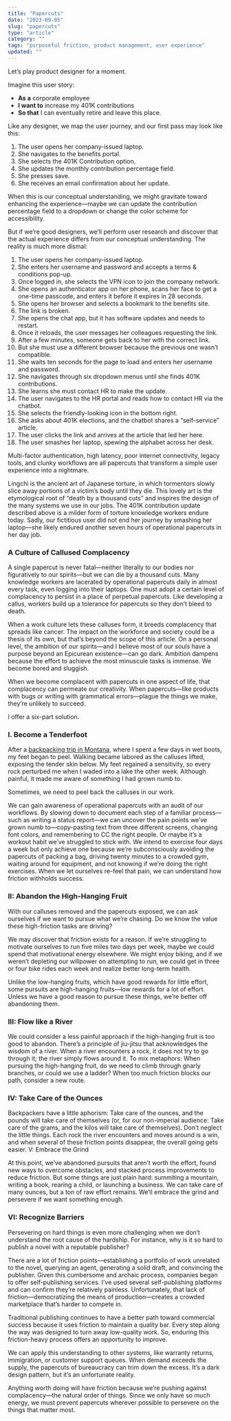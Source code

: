 ```yaml
---
title: "Papercuts"
date: "2023-09-05"
slug: "papercuts"
type: "article"
category: ""
tags: "purposeful friction, product management, user experience"
updated: ""
---
```


Let’s play product designer for a moment.

Imagine this user story:
- **As a** corporate employee
- **I want to** increase my 401K contributions
- **So that** I can eventually retire and leave this place.

Like any designer, we map the user journey, and our first pass may look like this:
1. The user opens her company-issued laptop.
2. She navigates to the benefits portal.
3. She selects the 401K Contribution option.
4. She updates the monthly contribution percentage field.
5. She presses save.
6. She receives an email confirmation about her update.

When this is our conceptual understanding, we might gravitate toward enhancing the experience—maybe we can update the contribution percentage field to a dropdown or change the color scheme for accessibility.

But if we’re good designers, we’ll perform user research and discover that the actual experience differs from our conceptual understanding. The reality is much more dismal:
1. The user opens her company-issued laptop.
2. She enters her username and password and accepts a terms & conditions pop-up.
3. Once logged in, she selects the VPN icon to join the company network.
4. She opens an authenticator app on her phone, scans her face to get a one-time passcode, and enters it before it expires in 28 seconds.
5. She opens her browser and selects a bookmark to the benefits site.
6. The link is broken.
7. She opens the chat app, but it has software updates and needs to restart.
8. Once it reloads, the user messages her colleagues requesting the link.
9. After a few minutes, someone gets back to her with the correct link.
10. But she must use a different browser because the previous one wasn’t compatible.
11. She waits ten seconds for the page to load and enters her username and password.
12. She navigates through six dropdown menus until she finds 401K contributions.
13. She learns she must contact HR to make the update.
14. The user navigates to the HR portal and reads how to contact HR via the chatbot.
15. She selects the friendly-looking icon in the bottom right.
16. She asks about 401K elections, and the chatbot shares a “self-service” article.
17. The user clicks the link and arrives at the article that led her here.
18. The user smashes her laptop, spewing the alphabet across her desk.

Multi-factor authentication, high latency, poor internet connectivity, legacy tools, and clunky workflows are all papercuts that transform a simple user experience into a nightmare.

Lingchi is the ancient art of Japanese torture, in which tormentors slowly slice away portions of a victim’s body until they die. This lovely art is the etymological root of “death by a thousand cuts” and inspires the design of the many systems we use in our jobs. The 401K contribution update described above is a milder form of torture knowledge workers endure today. Sadly, our fictitious user did not end her journey by smashing her laptop—she likely endured another seven hours of operational papercuts in her day job.

### A Culture of Callused Complacency

A single papercut is never fatal—neither literally to our bodies nor figuratively to our spirits—but we can die by a thousand cuts. Many knowledge workers are lacerated by operational papercuts daily in almost every task, even logging into their laptops. One must adopt a certain level of complacency to persist in a place of perpetual papercuts. Like developing a callus, workers build up a tolerance for papercuts so they don’t bleed to death.

When a work culture lets these calluses form, it breeds complacency that spreads like cancer. The impact on the workforce and society could be a thesis of its own, but that’s beyond the scope of this article. On a personal level, the ambition of our spirits—and I believe most of our souls have a purpose beyond an Epicurean existence—can go dark. Ambition dampens because the effort to achieve the most minuscule tasks is immense. We become bored and sluggish.

When we become complacent with papercuts in one aspect of life, that complacency can permeate our creativity. When papercuts—like products with bugs or writing with grammatical errors—plague the things we make, they’re unlikely to succeed.

I offer a six-part solution.

### I. Become a Tenderfoot
After a [backpacking trip in Montana](../map-territory), where I spent a few days in wet boots, my feet began to peel. Walking became labored as the calluses lifted, exposing the tender skin below. My feet regained a sensitivity, so every rock perturbed me when I waded into a lake the other week. Although painful, it made me aware of something I had grown numb to.

Sometimes, we need to peel back the calluses in our work.

We can gain awareness of operational papercuts with an audit of our workflows. By slowing down to document each step of a familiar process—such as writing a status report—we can uncover the pain points we’ve grown numb to—copy-pasting text from three different screens, changing font colors, and remembering to CC the right people. Or maybe it’s a workout habit we’ve struggled to stick with. We intend to exercise four days a week but only achieve one because we’re subconsciously avoiding the papercuts of packing a bag, driving twenty minutes to a crowded gym, waiting around for equipment, and not knowing if we’re doing the right exercises. When we let ourselves re-feel that pain, we can understand how friction withholds success.

### II: Abandon the High-Hanging Fruit
With our calluses removed and the papercuts exposed, we can ask ourselves if we want to pursue what we’re chasing. Do we know the value these high-friction tasks are driving?

We may discover that friction exists for a reason. If we’re struggling to motivate ourselves to run five miles two days per week, maybe we could spend that motivational energy elsewhere. We might enjoy biking, and if we weren’t depleting our willpower on attempting to run, we could get in three or four bike rides each week and realize better long-term health.

Unlike the low-hanging fruits, which have good rewards for little effort, some pursuits are high-hanging fruits—low rewards for a lot of effort. Unless we have a good reason to pursue these things, we’re better off abandoning them.

### III: Flow like a River
We could consider a less painful approach if the high-hanging fruit is too good to abandon. There’s a principle of jiu-jitsu that acknowledges the wisdom of a river. When a river encounters a rock, it does not try to go through it; the river simply flows around it. To mix metaphors: When pursuing the high-hanging fruit, do we need to climb through gnarly branches, or could we use a ladder? When too much friction blocks our path, consider a new route.

### IV: Take Care of the Ounces
Backpackers have a little aphorism: Take care of the ounces, and the pounds will take care of themselves (or, for our non-imperial audience: Take care of the grams, and the kilos will take care of themselves). Don’t neglect the little things. Each rock the river encounters and moves around is a win, and when several of these friction points disappear, the overall going gets easier.
V: Embrace the Grind

At this point, we’ve abandoned pursuits that aren’t worth the effort, found new ways to overcome obstacles, and stacked process improvements to reduce friction. But some things are just plain hard: summiting a mountain, writing a book, rearing a child, or launching a business. We can take care of many ounces, but a ton of raw effort remains. We’ll embrace the grind and persevere if we want something enough.

### VI: Recognize Barriers
Persevering on hard things is even more challenging when we don’t understand the root cause of the hardship. For instance, why is it so hard to publish a novel with a reputable publisher?

There are a lot of friction points—establishing a portfolio of work unrelated to the novel, querying an agent, generating a solid draft, and convincing the publisher. Given this cumbersome and archaic process, companies began to offer self-publishing services. I’ve used several self-publishing platforms and can confirm they’re relatively painless. Unfortunately, that lack of friction—democratizing the means of production—creates a crowded marketplace that’s harder to compete in.

Traditional publishing continues to have a better path toward commercial success because it uses friction to maintain a quality bar. Every step along the way was designed to turn away low-quality work. So, enduring this friction-heavy process offers an opportunity to improve.

We can apply this understanding to other systems, like warranty returns, immigration, or customer support queues. When demand exceeds the supply, the papercuts of bureaucracy can trim down the excess. It’s a dark design pattern, but it’s an unfortunate reality.

Anything worth doing will have friction because we’re pushing against complacency—the natural order of things. Since we only have so much energy, we must prevent papercuts wherever possible to persevere on the things that matter most.